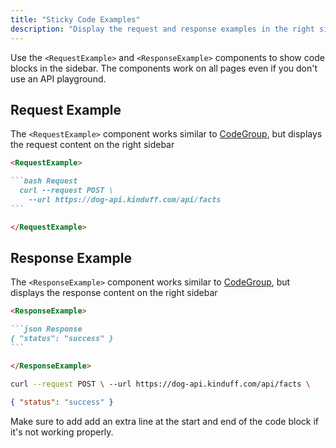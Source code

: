 ```yaml
---
title: "Sticky Code Examples"
description: "Display the request and response examples in the right sidebar"
---
```


Use the `<RequestExample>` and `<ResponseExample>` components to show code blocks in the sidebar. The components work on all pages even if you don't use an API playground.

## Request Example

The `<RequestExample>` component works similar to [CodeGroup](/components/code#code-group), but displays the request content on the right sidebar

````md
<RequestExample>

```bash Request
  curl --request POST \
    --url https://dog-api.kinduff.com/api/facts
```

</RequestExample>
````

## Response Example

The `<ResponseExample>` component works similar to [CodeGroup](/components/code#code-group), but displays the response content on the right sidebar

````md
<ResponseExample>

```json Response
{ "status": "success" }
```

</ResponseExample>
````

<RequestExample>

```bash Request
curl --request POST \ --url https://dog-api.kinduff.com/api/facts \
```

</RequestExample>

<ResponseExample>

```json Response
{ "status": "success" }
```

</ResponseExample>

<Note>

Make sure to add add an extra line at the start and end of the code block if it's not working properly.

</Note>
